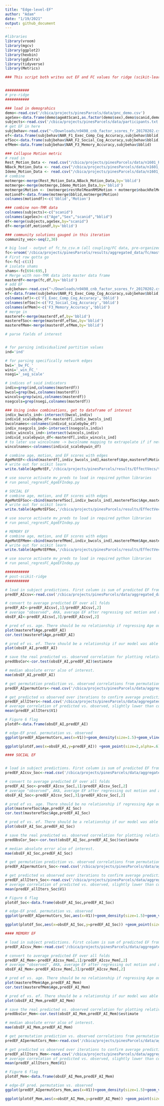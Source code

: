 ```yaml
---
title: "Edge-level-EF"
author: "Adam"
date: "1/19/2021"
output: github_document
---
```


```r
#libraries
library(vroom)
library(mgcv)
library(ggplot2)
library(hexbin)
library(ggExtra)
library(tidyverse)
library(Metrics)
```

```r
### This script both writes out EF and FC values for ridge (scikit-learn), and reads the resulting predictions back in for visualization


###########
# pre-ridge
###########
```

```r
### load in demograhics
demo<-read.csv('/cbica/projects/pinesParcels/data/pnc_demo.csv')
ageSex<-data.frame(demo$ageAtScan1,as.factor(demo$sex),demo$scanid,demo$bblid)
subjects<-read.csv('/cbica/projects/pinesParcels/data/participants.txt',header = F)
# get EF in here
subjbehav<-read.csv("~/Downloads/n9498_cnb_factor_scores_fr_20170202.csv")
ef<-data.frame(subjbehav$NAR_F1_Exec_Comp_Cog_Accuracy,subjbehav$bblid)
efSoc<-data.frame(subjbehav$NAR_F2_Social_Cog_Accuracy,subjbehav$bblid)
efMem<-data.frame(subjbehav$NAR_F3_Memory_Accuracy,subjbehav$bblid)

### Collapse Motion metric 
# read in
Rest_Motion_Data <- read.csv("/cbica/projects/pinesParcels/data/n1601_RestQAData_20170714.csv")
NBack_Motion_Data <- read.csv("/cbica/projects/pinesParcels/data/n1601_NBACKQAData_20181001.csv")
Idemo_Motion_Data <- read.csv("/cbica/projects/pinesParcels/data/n1601_idemo_FinalQA_092817.csv")
# combine
motmerge<-merge(Rest_Motion_Data,NBack_Motion_Data,by='bblid')
motmerge<-merge(motmerge,Idemo_Motion_Data,by='bblid')
motmerge$Motion <- (motmerge$restRelMeanRMSMotion + motmerge$nbackRelMeanRMSMotion + motmerge$idemoRelMeanRMSMotion)/3;
motiondf<-data.frame(motmerge$bblid,motmerge$Motion)
colnames(motiondf)<-c('bblid','Motion')

### combine non-fMR data
colnames(subjects)<-c("scanid")
colnames(ageSex)<-c("Age","Sex","scanid","bblid")
df<-merge(subjects,ageSex,by="scanid")
df<-merge(df,motiondf,by='bblid')

### community solutions gauged in this iteration
community_vec<-seq(2,30)

# big load - output of fc_to_csv.m (all coupling/FC data, pre-organized)
fc<-vroom('/cbica/projects/pinesParcels/results/aggregated_data/fc/master_fcfeats_task_rounded.csv')
# First row gotta go
fc<-fc[-c(1)]
# isolate shams
shams<-fc[694:695,]
# Merge with non-fMR data into master data frame
masterdf<-merge(fc,df,by='bblid')
# add EF
subjbehav<-read.csv("~/Downloads/n9498_cnb_factor_scores_fr_20170202.csv")
ef<-data.frame(subjbehav$NAR_F1_Exec_Comp_Cog_Accuracy,subjbehav$bblid)
colnames(ef)<-c('F1_Exec_Comp_Cog_Accuracy','bblid')
colnames(efSoc)<-c('F2_Social_Cog_Accuracy','bblid')
colnames(efMem)<-c('F3_Memory_Accuracy','bblid')
# merge in
masteref<-merge(masterdf,ef,by='bblid')
masterefSoc<-merge(masterdf,efSoc,by='bblid')
masterefMem<-merge(masterdf,efMem,by='bblid')

```

```r
# parse fields of interest 


# for parsing individualized partition values
ind='ind'

# for parsing specifically network edges
bwi='_bw_FC_'
wini='_win_FC_'
nsegi='_seg_scale'

# indices of said indicators
indiv=grep(ind,colnames(masterdf))
bwcol=grep(bwi,colnames(masterdf))
wincols=grep(wini,colnames(masterdf))
nsegcols=grep(nsegi,colnames(masterdf))

### Using index combinations, get to dataframe of interest
indiv_bwcols_ind<-intersect(bwcol,indiv)
individ_scalebybw_df<-masterdf[,indiv_bwcols_ind]
bwcolnames<-colnames(individ_scalebybw_df)
indiv_nsegcols_ind<-intersect(nsegcols,indiv)
indiv_wincols_ind<-intersect(wincols,indiv)
individ_scalebywin_df<-masterdf[,indiv_wincols_ind]
# to later use wincolname -> bwcolname mapping to extrapolate if if network is unimodal or transmodal along bwcol indices
wincolnames<-colnames(individ_scalebywin_df)
```

```r
# combine age, motion, and EF scores with edges
AgeMotEF<-cbind(masterdf[,indiv_bwcols_ind],masteref$Age,masteref$Motion,masteref$F1_Exec_Comp_Cog_Accuracy)
# write out for scikit learn
write.table(AgeMotEF,'/cbica/projects/pinesParcels/results/EffectVecs/task_AgeMotEF',sep=',', col.names = F,quote = F,row.names=F)

# use source activate mv_preds to load in required python libraries
# run penal_regresFC_AgeEFIndep.py
```

```r
# SOCIAL EF
# combine age, motion, and EF scores with edges
AgeMotEFSoc<-cbind(masterefSoc[,indiv_bwcols_ind],masterefSoc$Age,masterefSoc$Motion,masterefSoc$F2_Social_Cog_Accuracy)
# write out for scikit learn
write.table(AgeMotEFSoc,'/cbica/projects/pinesParcels/results/EffectVecs/AgeMotEFSoc',sep=',', col.names = F,quote = F,row.names=F)

# use source activate mv_preds to load in required python libraries
# run penal_regresFC_AgeEFIndep.py
```

```r
# MEMORY EF
# combine age, motion, and EF scores with edges
AgeMotEFMem<-cbind(masterefMem[,indiv_bwcols_ind],masterefMem$Age,masterefMem$Motion,masterefMem$F3_Memory_Accuracy)
# write out for scikit learn
write.table(AgeMotEFMem,'/cbica/projects/pinesParcels/results/EffectVecs/AgeMotEFMem',sep=',', col.names = F,quote = F,row.names=F)

# use source activate mv_preds to load in required python libraries
# run penal_regresFC_AgeEFIndep.py
```


```r
###########
# post-scikit-ridge
###########
```

```r
# load in subject predictions. First column is sum of predicted EF from every instance in which this subject was randomly allocated to the testing 1/3rd. Second column is the number of times the subject was allocated to the testing 1.3rd.
predEF_AIcsv<-read.csv('/cbica/projects/pinesParcels/data/aggregated_data/SubjPreds_AI.csv',header=F)

# convert to average predicted EF over all folds
predEF_AI<-predEF_AIcsv[,1]/predEF_AIcsv[,2]
# average "observed", AKA, average EF after regressing out motion and age over folds
obsEF_AI<-predEF_AIcsv[,3]/predEF_AIcsv[,2]

# pred ef vs. age. There should be no relationship if regressing Age out of EF scores worked.
plot(masteref$Age,predEF_AI)
cor.test(masteref$Age,predEF_AI)

# pred ef vs. ef. There should be a relationship if our model was able to predict EF in unseen subjects.
plot(obsEF_AI,predEF_AI)

# save the real predicted vs. observed correlation for plotting relative to null distribution
predObsCor<-cor.test(obsEF_AI,predEF_AI)$estimate

# median absolute error also of interest.
mae(obsEF_AI,predEF_AI)

# get permutation prediction vs. observed correlations from permutation writeout
predEF_AIpermutCors<-read.csv('/cbica/projects/pinesParcels/data/aggregated_data/PermutPreds_AI.csv',header=F)

# get predicted vs observed over iterations to confirm average prediction (correlation)
predEF_allIters<-read.csv('/cbica/projects/pinesParcels/data/aggregated_data/Predicted_Obs_Cors.csv',header=F)
# average correlation of predicted vs. observed, slightly lower than correlation of average predicted vs. average observed
mean(predEF_allIters$V1)

# Figure 6 flag
plotdf<-data.frame(obsEF_AI,predEF_AI)
```

```r
# edge-EF pred. permutation vs. observed
ggplot(predEF_AIpermutCors,aes(x=V1))+geom_density(size=1.5)+geom_vline(xintercept = predObsCor,size=2,color='#BC3754')+theme_classic(base_size=18)+ylab('')+xlab('')+guides(y="none")+scale_x_continuous(breaks=c(-.3,0,.3,.6),limits=c(-.35,.6))

```


```r
ggplot(plotdf,aes(x=obsEF_AI,y=predEF_AI)) +geom_point(size=2,alpha=.6)+geom_smooth(method='lm',color='black',size=2)+theme_classic(base_size=25) + xlab("Observed") + ylab("Predicted")+ggtitle('Executive Function')
```

```r
#### SOCIAL EF


# load in subject predictions. First column is sum of predicted EF from every instance in which this subject was randomly allocated to the testing 1/3rd. Second column is the number of times the subject was allocated to the testing 1.3rd.
predEF_AIcsv_Soc<-read.csv('/cbica/projects/pinesParcels/data/aggregated_data/SubjPreds_AI_Soc.csv',header=F)

# convert to average predicted EF over all folds
predEF_AI_Soc<-predEF_AIcsv_Soc[,1]/predEF_AIcsv_Soc[,2]
# average "observed", AKA, average EF after regressing out motion and age over folds
obsEF_AI_Soc<-predEF_AIcsv_Soc[,3]/predEF_AIcsv_Soc[,2]

# pred ef vs. age. There should be no relationship if regressing Age out of EF scores worked.
plot(masterefSoc$Age,predEF_AI_Soc)
cor.test(masterefSoc$Age,predEF_AI_Soc)

# pred ef vs. ef. There should be a relationship if our model was able to predict EF in unseen subjects.
plot(obsEF_AI_Soc,predEF_AI_Soc)

# save the real predicted vs. observed correlation for plotting relative to null distribution
predObsCor_Soc<-cor.test(obsEF_AI_Soc,predEF_AI_Soc)$estimate

# median absolute error also of interest.
mae(obsEF_AI_Soc,predEF_AI_Soc)

# get permutation prediction vs. observed correlations from permutation writeout
predEF_AIpermutCors_Soc<-read.csv('/cbica/projects/pinesParcels/data/aggregated_data/PermutPreds_AI_Soc.csv',header=F)

# get predicted vs observed over iterations to confirm average prediction (correlation)
predEF_allIters_Soc<-read.csv('/cbica/projects/pinesParcels/data/aggregated_data/Predicted_Obs_Cors_Soc.csv',header=F)
# average correlation of predicted vs. observed, slightly lower than correlation of average predicted vs. average observed
mean(predEF_allIters_Soc$V1)

# Figure 6 flag
plotdf_Soc<-data.frame(obsEF_AI_Soc,predEF_AI_Soc)
```

```r
# edge-EF pred. permutation vs. observed
ggplot(predEF_AIpermutCors_Soc,aes(x=V1))+geom_density(size=1.5)+geom_vline(xintercept = predObsCor_Soc,size=2,color='#BC3754')+theme_classic(base_size=18)+ylab('')+xlab('')+guides(y="none")+scale_x_continuous(breaks=c(-.3,0,.3,.6),limits=c(-.35,.6))

```


```r
ggplot(plotdf_Soc,aes(x=obsEF_AI_Soc,y=predEF_AI_Soc)) +geom_point(size=2,alpha=.6)+geom_smooth(method='lm',color='black',size=2)+theme_classic(base_size=25) + xlab("Observed") + ylab("Predicted")+ggtitle('Executive Function (Social)')
```


```r

#### MEMORY EF

# load in subject predictions. First column is sum of predicted EF from every instance in which this subject was randomly allocated to the testing 1/3rd. Second column is the number of times the subject was allocated to the testing 1.3rd.
predEF_AIcsv_Mem<-read.csv('/cbica/projects/pinesParcels/data/aggregated_data/SubjPreds_AI_Mem.csv',header=F)

# convert to average predicted EF over all folds
predEF_AI_Mem<-predEF_AIcsv_Mem[,1]/predEF_AIcsv_Mem[,2]
# average "observed", AKA, average EF after regressing out motion and age over folds
obsEF_AI_Mem<-predEF_AIcsv_Mem[,3]/predEF_AIcsv_Mem[,2]

# pred ef vs. age. There should be no relationship if regressing Age out of EF scores worked.
plot(masterefMem$Age,predEF_AI_Mem)
cor.test(masterefMem$Age,predEF_AI_Mem)

# pred ef vs. ef. There should be a relationship if our model was able to predict EF in unseen subjects.
plot(obsEF_AI_Mem,predEF_AI_Mem)

# save the real predicted vs. observed correlation for plotting relative to null distribution
predObsCor_Mem<-cor.test(obsEF_AI_Mem,predEF_AI_Mem)$estimate

# median absolute error also of interest.
mae(obsEF_AI_Mem,predEF_AI_Mem)

# get permutation prediction vs. observed correlations from permutation writeout
predEF_AIpermutCors_Mem<-read.csv('/cbica/projects/pinesParcels/data/aggregated_data/PermutPreds_AI_Mem.csv',header=F)

# get predicted vs observed over iterations to confirm average prediction (correlation)
predEF_allIters_Mem<-read.csv('/cbica/projects/pinesParcels/data/aggregated_data/Predicted_Obs_Cors_Mem.csv',header=F)
# average correlation of predicted vs. observed, slightly lower than correlation of average predicted vs. average observed
mean(predEF_allIters_Mem$V1)

# Figure 6 flag
plotdf_Mem<-data.frame(obsEF_AI_Mem,predEF_AI_Mem)
```

```r
# edge-EF pred. permutation vs. observed
ggplot(predEF_AIpermutCors_Mem,aes(x=V1))+geom_density(size=1.5)+geom_vline(xintercept = predObsCor_Mem,size=2,color='#BC3754')+theme_classic(base_size=18)+ylab('')+xlab('')+guides(y="none")+scale_x_continuous(breaks=c(-.3,0,.3,.6),limits=c(-.35,.6))

```


```r
ggplot(plotdf_Mem,aes(x=obsEF_AI_Mem,y=predEF_AI_Mem)) +geom_point(size=2,alpha=.6)+geom_smooth(method='lm',color='black',size=2)+theme_classic(base_size=25) + xlab("Observed") + ylab("Predicted")+ggtitle('Executive Function (Memory)')
```